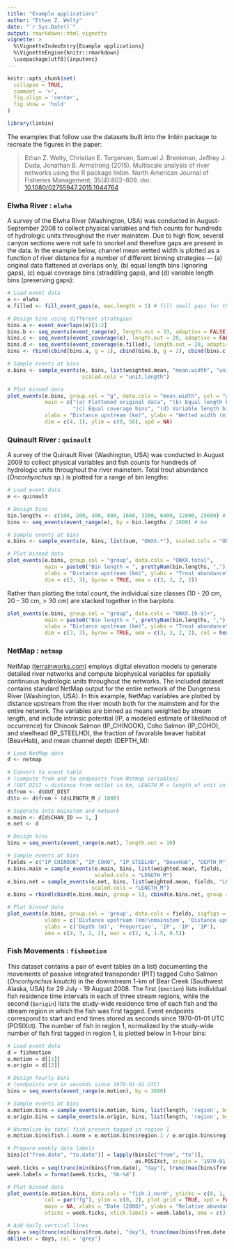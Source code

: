 ```yaml
---
title: "Example applications"
author: "Ethan Z. Welty"
date: "`r Sys.Date()`"
output: rmarkdown::html_vignette
vignette: >
  %\VignetteIndexEntry{Example applications}
  %\VignetteEngine{knitr::rmarkdown}
  \usepackage[utf8]{inputenc}
---
```


```r
knitr::opts_chunk$set(
  collapse = TRUE,
  comment = '>',
  fig.align = 'center',
  fig.show = 'hold'
)
```

```r
library(linbin)
```

The examples that follow use the datasets built into the linbin package to recreate the figures in the paper:

> Ethan Z. Welty, Christian E. Torgersen, Samuel J. Brenkman, Jeffrey J. Duda, Jonathan B. Armstrong (2015). Multiscale analysis of river networks using the R package linbin. North American Journal of Fisheries Management, 35(4):802–809. doi: [10.1080/02755947.2015.1044764](https://doi.org/10.1080/02755947.2015.1044764)

### Elwha River : `elwha`

A survey of the Elwha River (Washington, USA) was conducted in August-September 2008 to collect physical variables and fish counts for hundreds of hydrologic units throughout the river mainstem. Due to high flow, several canyon sections were not safe to snorkel and therefore gaps are present in the data. In the example below, channel mean wetted width is plotted as a function of river distance for a number of different binning strategies — (a) original data flattened at overlaps only, (b) equal length bins (ignoring gaps), (c) equal coverage bins (straddling gaps), and (d) variable length bins (preserving gaps):

```r
# Load event data
e <- elwha
e.filled <- fill_event_gaps(e, max.length = 1) # fill small gaps for the variable length bins (d)

# Design bins using different strategies
bins.a <- event_overlaps(e)[1:2]
bins.b <- seq_events(event_range(e), length.out = 33, adaptive = FALSE)
bins.c <- seq_events(event_coverage(e), length.out = 20, adaptive = FALSE)
bins.d <- seq_events(event_coverage(e.filled), length.out = 20, adaptive = TRUE)
bins <- rbind(cbind(bins.a, g = 1), cbind(bins.b, g = 2), cbind(bins.c, g = 3), cbind(bins.d, g = 4))

# Sample events at bins
e.bins <- sample_events(e, bins, list(weighted.mean, "mean.width", "unit.length"),
                        scaled.cols = "unit.length")

# Plot binned data
plot_events(e.bins, group.col = "g", data.cols = "mean.width", col = "grey", border = "#666666",
            main = c("(a) Flattened original data", "(b) Equal length bins",
                     "(c) Equal coverage bins", "(d) Variable length bins"),
            xlabs = "Distance upstream (km)", ylabs = "Wetted width (m)",
            dim = c(4, 1), ylim = c(0, 56), xpd = NA)
```

### Quinault River : `quinault`

A survey of the Quinault River (Washington, USA) was conducted in August 2009 to collect physical variables and fish counts for hundreds of hydrologic units throughout the river mainstem. Total trout abundance (*Oncorhynchus sp.*) is plotted for a range of bin lengths:

```r
# Load event data
e <- quinault

# Design bins
bin.lengths <- c(100, 200, 400, 800, 1600, 3200, 6400, 12800, 25600) # m
bins <- seq_events(event_range(e), by = bin.lengths / 1000) # km

# Sample events at bins
e.bins <- sample_events(e, bins, list(sum, "ONXX.*"), scaled.cols = "ONXX.*")

# Plot binned data
plot_events(e.bins, group.col = "group", data.cols = "ONXX.total",
            main = paste0("Bin length = ", prettyNum(bin.lengths, ","), " m"),
            xlabs = "Distance upstream (km)", ylabs = "Trout abundance",
            dim = c(3, 3), byrow = TRUE, oma = c(3, 3, 2, 2))
```

Rather than plotting the total count, the individual size classes (10 - 20 cm, 20 - 30 cm, > 30 cm) are stacked together in the barplots:

```r
plot_events(e.bins, group.col = "group", data.cols = "ONXX.[0-9]+",
            main = paste0("Bin length = ", prettyNum(bin.lengths, ","), " m"),
            xlabs = "Distance upstream (km)", ylabs = "Trout abundance",
            dim = c(3, 3), byrow = TRUE, oma = c(3, 3, 2, 2), col = heat.colors(3), border = NA)
```

### NetMap : `netmap`

NetMap ([terrainworks.com](https://terrainworks.com)) employs digital elevation models to generate detailed river networks and compute biophysical variables for spatially continuous hydrologic units throughout the networks. The included dataset contains standard NetMap output for the entire network of the Dungeness River (Washington, USA). In this example, NetMap variables are plotted by distance upstream from the river mouth both for the mainstem and for the entire network. The variables are binned as means weighted by stream length, and include intrinsic potential (IP, a modeled estimate of likelihood of occurrence) for Chinook Salmon (IP\_CHINOOK), Coho Salmon (IP\_COHO), and steelhead (IP\_STEELHD), the fraction of favorable beaver habitat (BeavHab), and mean channel depth (DEPTH\_M):

```r
# Load NetMap data
d <- netmap

# Convert to event table
# (compute from and to endpoints from Netmap variables)
# (OUT_DIST = distance from outlet in km, LENGTH_M = length of unit in m)
d$from <- d$OUT_DIST
d$to <- d$from + (d$LENGTH_M / 1000)

# Seperate into mainstem and network
e.main <- d[d$CHAN_ID == 1, ]
e.net <- d

# Design bins
bins = seq_events(event_range(e.net), length.out = 10)

# Sample events at bins
fields = c("IP_CHINOOK", "IP_COHO", "IP_STEELHD", "BeavHab", "DEPTH_M")
e.bins.main = sample_events(e.main, bins, list(weighted.mean, fields, "LENGTH_M"),
                            scaled.cols = "LENGTH_M")
e.bins.net = sample_events(e.net, bins, list(weighted.mean, fields, "LENGTH_M"),
                           scaled.cols = "LENGTH_M")
e.bins = rbind(cbind(e.bins.main, group = 1), cbind(e.bins.net, group = 2))

# Plot binned data
plot_events(e.bins, group.col = 'group', data.cols = fields, sigfigs = c(3, 2),
            xlabs = c('Distance upstream (km)\nmainstem', 'Distance upstream (km)\nnetwork'),
            ylabs = c('Depth (m)', 'Proportion', 'IP', 'IP', 'IP'),
            oma = c(4, 3, 2, 2), mar = c(2, 4, 1.5, 0.5))
```

### Fish Movements : `fishmotion`

This dataset contains a pair of event tables (in a list) documenting the movements of passive integrated transponder (PIT) tagged Coho Salmon (*Oncorhynchus kisutch*) in the downstream 1-km of Bear Creek (Southwest Alaska, USA) for 29 July - 19 August 2008. The first (`$motion`) lists individual fish residence time intervals in each of three stream regions, while the second (`$origin`) lists the study-wide residence time of each fish and the stream region in which the fish was first tagged. Event endpoints correspond to start and end times stored as seconds since 1970-01-01 UTC (POSIXct). The number of fish in region 1, normalized by the study-wide number of fish first tagged in region 1, is plotted below in 1-hour bins:

```r
# Load event data
d = fishmotion
e.motion = d[[1]]
e.origin = d[[2]]

# Design hourly bins
# (endpoints are in seconds since 1970-01-01 UTC)
bins = seq_events(event_range(e.motion), by = 3600)

# Sample events at bins
e.motion.bins = sample_events(e.motion, bins, list(length, 'region', by = 'region'))
e.origin.bins = sample_events(e.origin, bins, list(length, 'region', by = 'region'))

# Normalize by total fish present tagged in region 1
e.motion.bins$fish.1.norm = e.motion.bins$region.1 / e.origin.bins$region.1

# Prepare weekly data labels
bins[c("from.date", "to.date")] = lapply(bins[c("from", "to")],
                                         as.POSIXct, origin = '1970-01-01', tz = "US/Alaska")
week.ticks = seq(trunc(min(bins$from.date), "day"), trunc(max(bins$from.date), "day"), by = "week")
week.labels = format(week.ticks, '%b-%d')

# Plot binned data
plot_events(e.motion.bins, data.cols = "fish.1.norm", yticks = c(0, 1, 2),
            col = par("fg"), ylim = c(0, 2), plot.grid = TRUE, xpd = FALSE,
            main = NA, xlabs = "Date (2008)", ylabs = "Relative abundance",
            xticks = week.ticks, xtick.labels = week.labels, oma = c(3, 2, 1, 2))

# Add daily vertical lines
days = seq(trunc(min(bins$from.date), "day"), trunc(max(bins$from.date), "day"), by = "day")
abline(v = days, col = 'grey')
```
